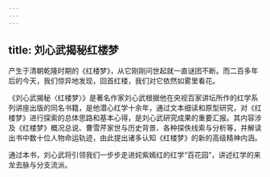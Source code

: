 ```yaml
---
---
---
```

title: 刘心武揭秘红楼梦
---

产生于清朝乾隆时期的《红楼梦》，从它刚刚问世起就一直谜团不断。而二百多年后的今天，我们惊异地发现，回首红楼，我们对它依然如雾里看花。

《刘心武揭秘〈红楼梦〉》是著名作家刘心武根据他在央视百家讲坛所作的红学系列讲座出版的同名书籍，是他潜心红学十余年，通过文本细读和原型研究，对《红楼梦》进行探索的总体思路和基本心得，是刘心武研究成果的重要汇报。其内容涉及《红楼梦》概况总说、曹雪芹家世与历史背景、各种探佚线索与分析等，并解读出书中数十位人物命运轨迹，由此提出诸多认知《红楼梦》的新的高级精神内涵。

通过本书，刘心武将引领我们一步步走进姹紫嫣红的红学“百花园”，讲述红学的来龙去脉与分支流派。
